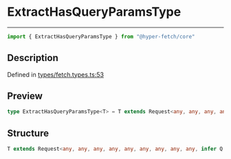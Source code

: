

# ExtractHasQueryParamsType

<div class="api-docs__separator" data-reactroot="">

---

</div><div class="api-docs__import" data-reactroot="">

```ts
import { ExtractHasQueryParamsType } from "@hyper-fetch/core"
```

</div><div class="api-docs__section">

## Description

</div><div class="api-docs__description"><span class="api-docs__do-not-parse">



</span></div><p class="api-docs__definition">

Defined in [types/fetch.types.ts:53](https://github.com/BetterTyped/hyper-fetch/blob/3f01c37e/packages/core/src/types/fetch.types.ts#L53)

</p><div class="api-docs__section">

## Preview

</div><div class="api-docs__preview type single">

```ts
type ExtractHasQueryParamsType<T> = T extends Request<any, any, any, any, any, any, any, any, any, infer  Q, any> ? Q : never;
```

</div><div class="api-docs__section">

## Structure

</div><div class="api-docs__returns">

```ts
T extends Request<any, any, any, any, any, any, any, any, any, infer Q, any> ? Q : never
```

</div>